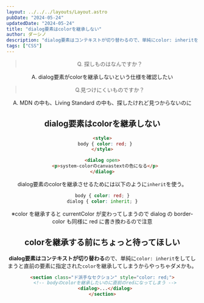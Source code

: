 ```yaml
---
layout: ../../../layouts/Layout.astro
pubDate: "2024-05-24"
updatedDate: "2024-05-24"
title: "dialog要素はcolorを継承しない"
author: ダーシノ
description: "dialog要素はコンテキストが切り替わるので、単純にcolor: inheritをしてしまうと直前の要素に指定されたcolorを継承してしまうからやっちゃダメかも。"
tags: ["CSS"]
---
```



<Header {...frontmatter} />

> Q. 探しものはなんですか？

A. dialog要素がcolorを継承しないという仕様を確認したい

> Q.見つけにくいものですか？

A. MDN の中も、Living Standard の中も、探したけれど見つからないのに


## dialog要素はcolorを継承しない

```html
<style>
  body { color: red; }
</style>

<dialog open>
  <p>system-colorのcanvastextの色になる</p>
</dialog>
```

dialog要素のcolorを継承させるためには以下のように`inherit`を使う。
```css
body { color: red; }
dialog { color: inherit; }
```
※color を継承すると currentColor が変わってしまうので dialog の border-color も同様に red に書き換わるので注意

## colorを継承する前にちょっと待ってほしい

**dialog要素はコンテキストが切り替わる**ので、単純に`color: inherit`をしてしまうと直前の要素に指定された`color`を継承してしまうからやっちゃダメかも。

```html
<section class="ド派手なセクション" style="color: red;">
  <!-- bodyのcolorを継承したいのに直前のredになってしまう -->
  <dialog>...</dialog>
</section>
```
